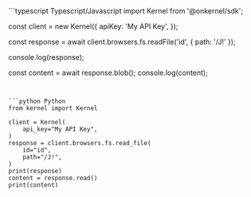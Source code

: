 <CodeGroup>
```typescript Typescript/Javascript
import Kernel from '@onkernel/sdk';

const client = new Kernel({
  apiKey: 'My API Key',
});

const response = await client.browsers.fs.readFile('id', { path: '/J!' });

console.log(response);

const content = await response.blob();
console.log(content);
```


```python Python
from kernel import Kernel

client = Kernel(
    api_key="My API Key",
)
response = client.browsers.fs.read_file(
    id="id",
    path="/J!",
)
print(response)
content = response.read()
print(content)
```
</CodeGroup>
